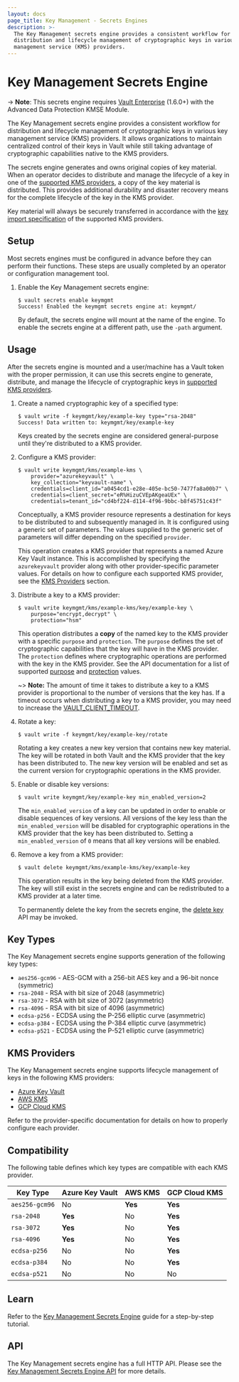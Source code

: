 ```yaml
---
layout: docs
page_title: Key Management - Secrets Engines
description: >-
  The Key Management secrets engine provides a consistent workflow for
  distribution and lifecycle management of cryptographic keys in various key
  management service (KMS) providers.
---
```


# Key Management Secrets Engine

-> **Note**: This secrets engine requires [Vault
Enterprise](https://www.hashicorp.com/products/vault/) (1.6.0+) with the Advanced Data
Protection KMSE Module.

The Key Management secrets engine provides a consistent workflow for distribution and lifecycle
management of cryptographic keys in various key management service (KMS) providers. It allows
organizations to maintain centralized control of their keys in Vault while still taking advantage
of cryptographic capabilities native to the KMS providers.

The secrets engine generates and owns original copies of key material. When an operator decides
to distribute and manage the lifecycle of a key in one of the [supported KMS providers](#kms-providers),
a copy of the key material is distributed. This provides additional durability and disaster
recovery means for the complete lifecycle of the key in the KMS provider.

Key material will always be securely transferred in accordance with the
[key import specification](#kms-providers) of the supported KMS providers.

## Setup

Most secrets engines must be configured in advance before they can perform their
functions. These steps are usually completed by an operator or configuration
management tool.

1. Enable the Key Management secrets engine:

   ```text
   $ vault secrets enable keymgmt
   Success! Enabled the keymgmt secrets engine at: keymgmt/
   ```

   By default, the secrets engine will mount at the name of the engine. To enable
   the secrets engine at a different path, use the `-path` argument.

## Usage

After the secrets engine is mounted and a user/machine has a Vault token with
the proper permission, it can use this secrets engine to generate, distribute, and
manage the lifecycle of cryptographic keys in [supported KMS providers](#kms-providers).

1. Create a named cryptographic key of a specified type:

   ```text
   $ vault write -f keymgmt/key/example-key type="rsa-2048"
   Success! Data written to: keymgmt/key/example-key
   ```

   Keys created by the secrets engine are considered general-purpose until
   they're distributed to a KMS provider.

1. Configure a KMS provider:

   ```text
   $ vault write keymgmt/kms/example-kms \
       provider="azurekeyvault" \
       key_collection="keyvault-name" \
       credentials=client_id="a0454cd1-e28e-405e-bc50-7477fa8a00b7" \
       credentials=client_secret="eR%HizuCVEpAKgeaUEx" \
       credentials=tenant_id="cd4bf224-d114-4f96-9bbc-b8f45751c43f"
   ```

   Conceptually, a KMS provider resource represents a destination for keys to be distributed to
   and subsequently managed in. It is configured using a generic set of parameters. The values
   supplied to the generic set of parameters will differ depending on the specified `provider`.

   This operation creates a KMS provider that represents a named Azure Key Vault instance.
   This is accomplished by specifying the `azurekeyvault` provider along with other provider-specific
   parameter values. For details on how to configure each supported KMS provider, see the
   [KMS Providers](#kms-providers) section.

1. Distribute a key to a KMS provider:

   ```text
   $ vault write keymgmt/kms/example-kms/key/example-key \
       purpose="encrypt,decrypt" \
       protection="hsm"
   ```

   This operation distributes a **copy** of the named key to the KMS provider with a specific
   `purpose` and `protection`. The `purpose` defines the set of cryptographic capabilities
   that the key will have in the KMS provider. The `protection` defines where cryptographic
   operations are performed with the key in the KMS provider. See the API documentation for a list of
   supported [purpose](/api/secret/key-management#purpose) and [protection](/api/secret/key-management#protection)
   values.

   ~> **Note:** The amount of time it takes to distribute a key to a KMS provider is proportional to the
   number of versions that the key has. If a timeout occurs when distributing a key to a KMS
   provider, you may need to increase the [VAULT_CLIENT_TIMEOUT](https://www.vaultproject.io/docs/commands#vault_client_timeout).

1. Rotate a key:

   ```text
   $ vault write -f keymgmt/key/example-key/rotate
   ```

   Rotating a key creates a new key version that contains new key material. The key will be rotated
   in both Vault and the KMS provider that the key has been distributed to. The new key version
   will be enabled and set as the current version for cryptographic operations in the KMS provider.

1. Enable or disable key versions:

   ```text
   $ vault write keymgmt/key/example-key min_enabled_version=2
   ```

   The `min_enabled_version` of a key can be updated in order to enable or disable sequences of
   key versions. All versions of the key less than the `min_enabled_version` will be disabled for
   cryptographic operations in the KMS provider that the key has been distributed to. Setting a
   `min_enabled_version` of `0` means that all key versions will be enabled.

1. Remove a key from a KMS provider:

   ```text
   $ vault delete keymgmt/kms/example-kms/key/example-key
   ```

   This operation results in the key being deleted from the KMS provider. The key will still exist
   in the secrets engine and can be redistributed to a KMS provider at a later time.

   To permanently delete the key from the secrets engine, the [delete key](/api/secret/key-management#delete-key)
   API may be invoked.

## Key Types

The Key Management secrets engine supports generation of the following key types:

- `aes256-gcm96` - AES-GCM with a 256-bit AES key and a 96-bit nonce (symmetric)
- `rsa-2048` - RSA with bit size of 2048 (asymmetric)
- `rsa-3072` - RSA with bit size of 3072 (asymmetric)
- `rsa-4096` - RSA with bit size of 4096 (asymmetric)
- `ecdsa-p256` - ECDSA using the P-256 elliptic curve (asymmetric)
- `ecdsa-p384` - ECDSA using the P-384 elliptic curve (asymmetric)
- `ecdsa-p521` - ECDSA using the P-521 elliptic curve (asymmetric)

## KMS Providers

The Key Management secrets engine supports lifecycle management of keys in the following
KMS providers:

- [Azure Key Vault](/docs/secrets/key-management/azurekeyvault)
- [AWS KMS](/docs/secrets/key-management/awskms)
- [GCP Cloud KMS](/docs/secrets/key-management/gcpkms)

Refer to the provider-specific documentation for details on how to properly configure each provider.

## Compatibility

The following table defines which key types are compatible with each KMS provider.

| Key Type       | Azure Key Vault | AWS KMS | GCP Cloud KMS |
| -------------- | --------------- | ------- | ------------- |
| `aes256-gcm96` | No              | **Yes** | **Yes**       |
| `rsa-2048`     | **Yes**         | No      | **Yes**       |
| `rsa-3072`     | **Yes**         | No      | **Yes**       |
| `rsa-4096`     | **Yes**         | No      | **Yes**       |
| `ecdsa-p256`   | No              | No      | **Yes**       |
| `ecdsa-p384`   | No              | No      | **Yes**       |
| `ecdsa-p521`   | No              | No      | No            |

## Learn

Refer to the [Key Management Secrets Engine](https://learn.hashicorp.com/tutorials/vault/key-management-secrets) guide for
a step-by-step tutorial.

## API

The Key Management secrets engine has a full HTTP API. Please see the
[Key Management Secrets Engine API](/api/secret/key-management) for more
details.
